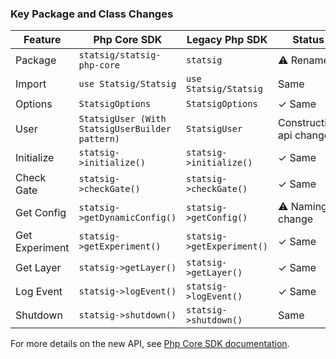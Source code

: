 ### Key Package and Class Changes

| Feature        | Php Core SDK                                    | Legacy Php SDK             | Status                   |
| -------------- | ----------------------------------------------- | -------------------------- | ------------------------ |
| Package        | `statsig/statsig-php-core`                      | `statsig`                  | ⚠️ Renamed               |
| Import         | `use Statsig/Statsig`                           | `use Statsig/Statsig`      | Same                     |
| Options        | `StatsigOptions`                                | `StatsigOptions`           | ✓ Same                   |
| User           | `StatsigUser (With StatsigUserBuilder pattern)` | `StatsigUser`              | Construction api changed |
| Initialize     | `statsig->initialize()`                         | `statsig->initialize()`    | ✓ Same                   |
| Check Gate     | `statsig->checkGate()`                          | `statsig->checkGate()`     | ✓ Same                   |
| Get Config     | `statsig->getDynamicConfig()`                   | `statsig->getConfig()`     | ⚠️ Naming change                  |
| Get Experiment | `statsig->getExperiment()`                      | `statsig->getExperiment()` | ✓ Same                   |
| Get Layer      | `statsig->getLayer()`                           | `statsig->getLayer()`      | ✓ Same                   |
| Log Event      | `statsig->logEvent()`                           | `statsig->logEvent()`      | ✓ Same                   |
| Shutdown       | `statsig->shutdown()`                           | `statsig->shutdown()`      | Same                     |

For more details on the new API, see [Php Core SDK documentation](/server-core/php-core).
